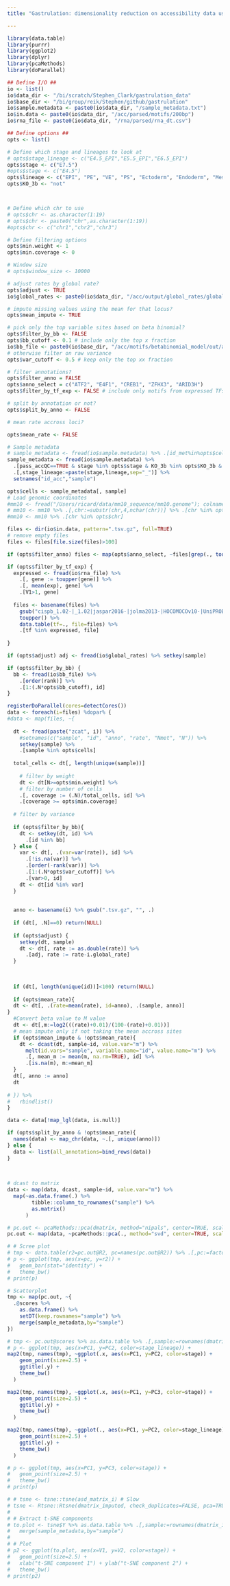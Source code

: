 ```yaml
---
title: "Gastrulation: dimensionality reduction on accessibility data using putative transcription factor binding sites"

---
```


```r
library(data.table)
library(purrr)
library(ggplot2)
library(dplyr)
library(pcaMethods)
library(doParallel)
```



```r

## Define I/O ##
io <- list()
io$data_dir <- "/bi/scratch/Stephen_Clark/gastrulation_data"
io$base_dir <- "/bi/group/reik/Stephen/github/gastrulation"
io$sample.metadata <- paste0(io$data_dir, "/sample_metadata.txt")
io$in.data <- paste0(io$data_dir, "/acc/parsed/motifs/200bp")
io$rna_file <- paste0(io$data_dir, "/rna/parsed/rna_dt.csv")

## Define options ##
opts <- list()

# Define which stage and lineages to look at 
# opts$stage_lineage <- c("E4.5_EPI","E5.5_EPI","E6.5_EPI")
opts$stage <- c("E7.5")
#opts$stage <- c("E4.5")
opts$lineage <- c("EPI", "PE", "VE", "PS", "Ectoderm", "Endoderm", "Mesoderm")
opts$KO_3b <- "not"



# Define which chr to use
# opts$chr <- as.character(1:19)
# opts$chr <- paste0("chr",as.character(1:19))
#opts$chr <- c("chr1","chr2","chr3")

# Define filtering options
opts$min.weight <- 1
opts$min.coverage <- 0

# Window size
# opts$window_size <- 10000

# adjust rates by global rate?
opts$adjust <- TRUE
io$global_rates <- paste0(io$data_dir, "/acc/output/global_rates/global_rates.csv")

# impute missing values using the mean for that locus?
opts$mean_impute <- TRUE

# pick only the top variable sites based on beta binomial?
opts$filter_by_bb <- FALSE
opts$bb_cutoff <- 0.1 # include only the top x fraction
io$bb_file <- paste0(io$base_dir, "/acc/motifs/betabinomial_model/out/all_stages_motifs.csv")
# otherwise filter on raw variance
opts$var_cutoff <- 0.5 # keep only the top xx fraction

# filter annotations?
opts$filter_anno = FALSE
opts$anno_select = c("ATF2", "E4F1", "CREB1", "ZFHX3", "ARID3H")
opts$filter_by_tf_exp <- FALSE # include only motifs from expressed TFs?

# split by annotation or not?
opts$split_by_anno <- FALSE

# mean rate accross loci?

opts$mean_rate <- FALSE
```

<!-- load metadata -->
```r

# Sample metadata
# sample_metadata <- fread(io$sample.metadata) %>% .[id_met%in%opts$cells] %>% .[,stage_lineage:=paste(stage,lineage,sep="_")]
sample_metadata <- fread(io$sample.metadata) %>% 
  .[pass_accQC==TRUE & stage %in% opts$stage & KO_3b %in% opts$KO_3b & lineage %in% opts$lineage, c("id_acc","stage","lineage")] %>% 
  .[,stage_lineage:=paste(stage,lineage,sep="_")] %>% 
  setnames("id_acc","sample")

opts$cells <- sample_metadata[, sample]
# Load genomic coordinates
#mm10 <- fread("/Users/ricard/data/mm10_sequence/mm10.genome"); colnames(mm10) <- c("chr","length")
# mm10 <- mm10 %>% .[,chr:=substr(chr,4,nchar(chr))] %>% .[chr %in% opts$chr]
#mm10 <- mm10 %>% .[chr %in% opts$chr]


```


```r
files <- dir(io$in.data, pattern=".tsv.gz", full=TRUE)
# remove empty files
files <- files[file.size(files)>100]

if (opts$filter_anno) files <- map(opts$anno_select, ~files[grep(., toupper(files))]) %>% unlist

if (opts$filter_by_tf_exp) {
  expressed <- fread(io$rna_file) %>%
    .[, gene := toupper(gene)] %>%
    .[, mean(exp), gene] %>%
    .[V1>1, gene]
  
  files <- basename(files) %>%
    gsub("cispb_1.02-|_1.02|jaspar2016-|jolma2013-|HOCOMOCOv10-|UniPROBE-|JASPAR_2014-|JASPAR_CORE-|_MOUSE|\\..*|\\-.*", "", .) %>%
    toupper() %>%
    data.table(tf=., file=files) %>%
    .[tf %in% expressed, file]
  
}


```


<!-- Load, parse and filter data -->
```r
if (opts$adjust) adj <- fread(io$global_rates) %>% setkey(sample) 

if (opts$filter_by_bb) {
  bb <- fread(io$bb_file) %>%
    .[order(rank)] %>%
    .[1:(.N*opts$bb_cutoff), id]
}

registerDoParallel(cores=detectCores())  
data <- foreach(i=files) %dopar% {
#data <- map(files, ~{
  
  dt <- fread(paste("zcat", i)) %>%
    #setnames(c("sample", "id", "anno", "rate", "Nmet", "N")) %>%
    setkey(sample) %>%
    .[sample %in% opts$cells]
 
  total_cells <- dt[, length(unique(sample))]
  
    # filter by weight
    dt <- dt[N>=opts$min.weight] %>%
    # filter by number of cells
    .[, coverage := (.N)/total_cells, id] %>%
    .[coverage >= opts$min.coverage]
  
  # filter by variance
  
  if (opts$filter_by_bb){
    dt <- setkey(dt, id) %>%
      .[id %in% bb]
  } else {
    var <- dt[, .(var=var(rate)), id] %>%
      .[!is.na(var)] %>%
      .[order(-rank(var))] %>%
      .[1:(.N*opts$var_cutoff)] %>%
      .[var>0, id]
    dt <- dt[id %in% var]
  }
  
    
  anno <- basename(i) %>% gsub(".tsv.gz", "", .)
  
  if (dt[, .N]==0) return(NULL)
  
  if (opts$adjust) {
    setkey(dt, sample)
    dt <- dt[, rate := as.double(rate)] %>%
      .[adj, rate := rate-i.global_rate]
  }
  
  
  
  if (dt[, length(unique(id))]<100) return(NULL)
  
  if (opts$mean_rate){
  dt <- dt[, .(rate=mean(rate), id=anno), .(sample, anno)]
} 
  #Convert beta value to M value 
  dt <- dt[,m:=log2(((rate)+0.01)/(100-(rate)+0.01))]
  # mean impute only if not taking the mean accross sites
  if (opts$mean_impute & !opts$mean_rate){
    dt <- dcast(dt, sample~id, value.var="m") %>%
      melt(id.vars="sample", variable.name="id", value.name="m") %>%
      .[, mean_m := mean(m, na.rm=TRUE), id] %>%
      .[is.na(m), m:=mean_m]
  }
  dt[, anno := anno]
  dt
  
# }) %>%
#   rbindlist()
}

data <- data[!map_lgl(data, is.null)]

if (opts$split_by_anno & !opts$mean_rate){
  names(data) <- map_chr(data, ~.[, unique(anno)])
} else {
  data <- list(all_annotations=bind_rows(data))
}

    
    
# dcast to matrix
data <- map(data, dcast, sample~id, value.var="m") %>%
  map(~as.data.frame(.) %>%
        tibble::column_to_rownames("sample") %>%
        as.matrix()
      )

```




<!-- Fit PCA -->
```r
# pc.out <- pcaMethods::pca(dmatrix, method="nipals", center=TRUE, scale="none", nPcs=10)
pc.out <- map(data, ~pcaMethods::pca(., method="svd", center=TRUE, scale="none", nPcs=3))

# # Scree plot
# tmp <- data.table(r2=pc.out@R2, pc=names(pc.out@R2)) %>% .[,pc:=factor(pc, levels = pc)]
# p <- ggplot(tmp, aes(x=pc, y=r2)) +
#   geom_bar(stat="identity") +
#   theme_bw()
# print(p)

# Scatterplot
tmp <- map(pc.out, ~{
  .@scores %>%
    as.data.frame() %>%
    setDT(keep.rownames="sample") %>%
    merge(sample_metadata,by="sample")
})

# tmp <- pc.out@scores %>% as.data.table %>% .[,sample:=rownames(dmatrix)] %>% merge(sample_metadata,by="sample")
# p <- ggplot(tmp, aes(x=PC1, y=PC2, color=stage_lineage)) +
map2(tmp, names(tmp), ~ggplot(.x, aes(x=PC1, y=PC2, color=stage)) +
    geom_point(size=2.5) +
    ggtitle(.y) +
    theme_bw()
  )

map2(tmp, names(tmp), ~ggplot(.x, aes(x=PC1, y=PC3, color=stage)) +
    geom_point(size=2.5) +
    ggtitle(.y) +
    theme_bw()
  )

map2(tmp, names(tmp), ~ggplot(., aes(x=PC1, y=PC2, color=stage_lineage)) +
    geom_point(size=2.5) +
    ggtitle(.y) +
    theme_bw()
  )

# p <- ggplot(tmp, aes(x=PC1, y=PC3, color=stage)) +
#   geom_point(size=2.5) +
#   theme_bw()
# print(p)
```

<!-- t-SNE -->
```r
# # tsne <- tsne::tsne(asd_matrix_i) # Slow
# tsne <- Rtsne::Rtsne(dmatrix_imputed, check_duplicates=FALSE, pca=TRUE, perplexity=15, theta=0.5, dims=2) # Fast
# 
# # Extract t-SNE components
# to.plot <- tsne$Y %>% as.data.table %>% .[,sample:=rownames(dmatrix_imputed)] %>%
#   merge(sample_metadata,by="sample")
# 
# # Plot
# p2 <- ggplot(to.plot, aes(x=V1, y=V2, color=stage)) +
#   geom_point(size=2.5) +
#   xlab("t-SNE component 1") + ylab("t-SNE component 2") +
#   theme_bw()
# print(p2)
```
